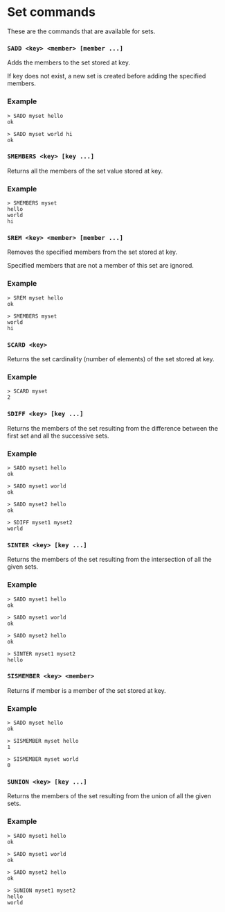 # Set commands

These are the commands that are available for sets.

### `SADD <key> <member> [member ...]`

Adds the members to the set stored at key.

If key does not exist, a new set is created before adding the specified members.

### Example

```
> SADD myset hello
ok

> SADD myset world hi
ok
```

### `SMEMBERS <key> [key ...]`

Returns all the members of the set value stored at key.

### Example

```
> SMEMBERS myset
hello
world
hi
```

### `SREM <key> <member> [member ...]`

Removes the specified members from the set stored at key.

Specified members that are not a member of this set are ignored.

### Example

```
> SREM myset hello
ok

> SMEMBERS myset
world
hi
```

### `SCARD <key>`

Returns the set cardinality (number of elements) of the set stored at key.

### Example

```
> SCARD myset
2
```

### `SDIFF <key> [key ...]`

Returns the members of the set resulting from the difference between the first set and all the successive sets.

### Example

```
> SADD myset1 hello
ok

> SADD myset1 world
ok

> SADD myset2 hello
ok

> SDIFF myset1 myset2
world
```

### `SINTER <key> [key ...]`

Returns the members of the set resulting from the intersection of all the given sets.

### Example

```
> SADD myset1 hello
ok

> SADD myset1 world
ok

> SADD myset2 hello
ok

> SINTER myset1 myset2
hello
```

### `SISMEMBER <key> <member>`

Returns if member is a member of the set stored at key.

### Example

```
> SADD myset hello
ok

> SISMEMBER myset hello
1

> SISMEMBER myset world
0
```

### `SUNION <key> [key ...]`

Returns the members of the set resulting from the union of all the given sets.

### Example

```
> SADD myset1 hello
ok

> SADD myset1 world
ok

> SADD myset2 hello
ok

> SUNION myset1 myset2
hello
world
```
